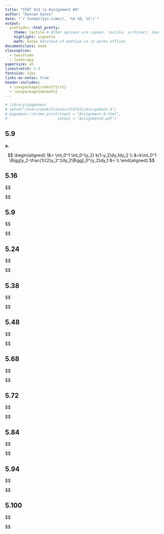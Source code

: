 ```yaml
---
title: "STAT 421 \n Assignment #8"
author: "Duncan Gates"
date: "`r format(Sys.time(), '%d %B, %Y')`"
output: 
  prettydoc::html_pretty:
    theme: tactile # Other options are cayman, tactile, architect, leonids, hpstr
    highlight: vignette
    math: katex #Instead of mathjax so it works offline
documentclass: book
classoption:
  - twocolumn
  - landscape
papersize: a5
linestretch: 1.5
fontsize: 12pt
links-as-notes: true
header-includes:
  - \usepackage{indentfirst}
  - \usepackage{amsmath}
---
```


```r
# library(pagedown)
# setwd("/Users/dunk/Classes/STAT421/Assignment 8")
# pagedown::chrome_print(input = "Assignment-8.html",
#                       output = "Assignment8.pdf")
```



## 5.9

**a.**

$$
\begin{aligned}
1&= \int_0^1 \int_0^{y_2} k(1-y_2)dy_1dy_2 \\
&=k\int_0^1 \Bigg[y_2-\frac{1}{2}y_2^2dy_2\Bigg]_0^{y_2}dy_1
&= \\
\end{aligned}
$$

## 5.16

$$
\begin{aligned}

\end{aligned}
$$

## 5.9

$$
\begin{aligned}

\end{aligned}
$$

## 5.24

$$
\begin{aligned}

\end{aligned}
$$

## 5.38

$$
\begin{aligned}

\end{aligned}
$$

## 5.48

$$
\begin{aligned}

\end{aligned}
$$

## 5.68

$$
\begin{aligned}

\end{aligned}
$$

## 5.72

$$
\begin{aligned}

\end{aligned}
$$

## 5.84

$$
\begin{aligned}

\end{aligned}
$$

## 5.94

$$
\begin{aligned}

\end{aligned}
$$

## 5.100

$$
\begin{aligned}

\end{aligned}
$$















